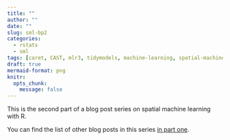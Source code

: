 ```yaml
---
title: ""
author: ""
date: ""
slug: sml-bp2
categories:
  - rstats
  - sml
tags: [caret, CAST, mlr3, tidymodels, machine-learning, spatial-machine-learning]
draft: true
mermaid-format: png
knitr:
  opts_chunk:
    message: false
---
```


::: {.callout-note appearance="simple"}

This is the second part of a blog post series on spatial machine learning with R.

You can find the list of other blog posts in this series [in part one](post/2025/sml-bp1/).

:::

